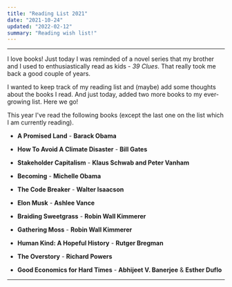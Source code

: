 ```yaml
---
title: "Reading List 2021"
date: "2021-10-24"
updated: "2022-02-12"
summary: "Reading wish list!"
---
```


---

I love books! Just today I was reminded of a novel series that my brother and I used to enthusiastically read as kids - _39 Clues_.
That really took me back a good couple of years.

I wanted to keep track of my reading list and (maybe) add some thoughts about the books I read. And just today, added two more books to my ever-growing list. Here we go!

This year I've read the following books (except the last one on the list which I am currently reading).

- **A Promised Land** - **Barack Obama**

- **How To Avoid A Climate Disaster** - **Bill Gates**

- **Stakeholder Capitalism** - **Klaus Schwab and Peter Vanham**

- **Becoming** - **Michelle Obama**

- **The Code Breaker** - **Walter Isaacson**

- **Elon Musk** - **Ashlee Vance**

- **Braiding Sweetgrass** - **Robin Wall Kimmerer**

- **Gathering Moss** - **Robin Wall Kimmerer**

- **Human Kind: A Hopeful History** - **Rutger Bregman**

- **The Overstory** - **Richard Powers**

- **Good Economics for Hard Times** - **Abhijeet V. Banerjee** & **Esther Duflo**

---
